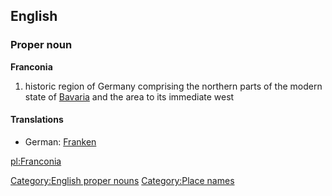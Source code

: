 {{wikipedia}}
==English==
===Proper noun===
'''Franconia'''
# historic region of Germany comprising the northern parts of the modern state of [[Bavaria]] and the area to its immediate west
====Translations====
* German: [[Franken]]
[[Category:English proper nouns]]
[[Category:Place names]]

[[pl:Franconia]]
